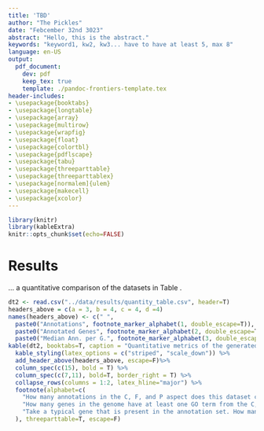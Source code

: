 ```yaml
---
title: 'TBD'
author: "The Pickles"
date: "Febcember 32nd 3023"
abstract: "Hello, this is the abstract."
keywords: "keyword1, kw2, kw3... have to have at least 5, max 8"
language: en-US
output:
  pdf_document:
    dev: pdf
    keep_tex: true
    template: ./pandoc-frontiers-template.tex
header-includes:
- \usepackage{booktabs}
- \usepackage{longtable}
- \usepackage{array}
- \usepackage{multirow}
- \usepackage{wrapfig}
- \usepackage{float}
- \usepackage{colortbl}
- \usepackage{pdflscape}
- \usepackage{tabu}
- \usepackage{threeparttable}
- \usepackage{threeparttablex}
- \usepackage[normalem]{ulem}
- \usepackage{makecell}
- \usepackage{xcolor}
---
```

```r
library(knitr)
library(kableExtra)
knitr::opts_chunk$set(echo=FALSE)
```

# Results
... a quantitative comparison of the datasets in Table \ref{tab:t_annotation_quantities}.

```r
dt2 <- read.csv("../data/results/quantity_table.csv", header=T)
headers_above = c(a = 3, b = 4, c = 4, d =4)
names(headers_above) <- c(" ", 
  paste0("Annotations", footnote_marker_alphabet(1, double_escape=T)),
  paste0("Annotated Genes", footnote_marker_alphabet(2, double_escape=T)), 
  paste0("Median Ann. per G.", footnote_marker_alphabet(3, double_escape=T)))
kable(dt2, booktabs=T, caption = "Quantitative metrics of the generated and existing functional annotation sets. C, F, P, and A refer to the aspects of the GO: Cellular Component, Biological Function, Molecular Process, and Any/All.", col.names=c("Genome", "Genes", "Dataset", "C", "F", "P", "A","C", "F", "P", "A","C", "F", "P", "A")) %>%
  kable_styling(latex_options = c("striped", "scale_down")) %>%
  add_header_above(headers_above, escape=F)%>%
  column_spec(c(15), bold = T) %>%
  column_spec(c(7,11), bold=T, border_right = T) %>%
  collapse_rows(columns = 1:2, latex_hline="major") %>%
  footnote(alphabet=c(
    "How many annotations in the C, F, and P aspect does this dataset contain? A = How many in total? $A = C + F + P$",
    "How many genes in the genome have at least one GO term from the C, F, P aspect annotated to them? A = How many at least one from any aspect? ($A = C \\\\cup F \\\\cup P$)",
    "Take a typical gene that is present in the annotation set. How many annotations does it have in each aspect? A = How many in total? Ask your favorite statistician why $A \\\\neq C + F +P$"
  ), threeparttable=T, escape=F)
```